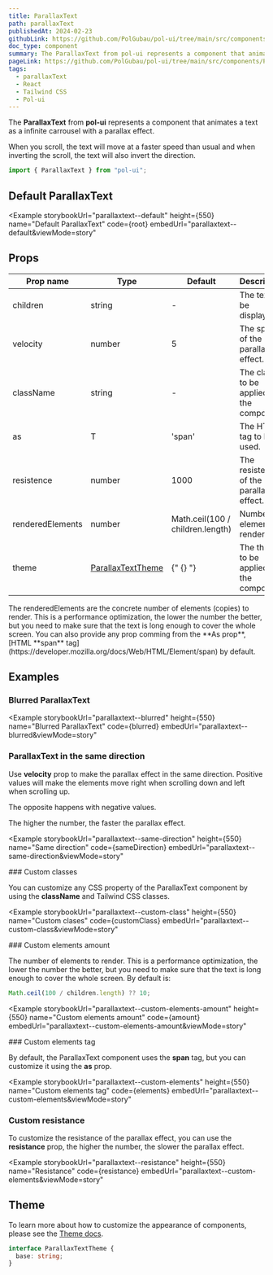 ```yaml
---
title: ParallaxText
path: parallaxText
publishedAt: 2024-02-23
githubLink: https://github.com/PolGubau/pol-ui/tree/main/src/components/ParallaxText
doc_type: component
summary: The ParallaxText from pol-ui represents a component that animates a text as a infinite carrousel with a parallax effect.
pageLink: https://github.com/PolGubau/pol-ui/tree/main/src/components/ParallaxText
tags:
  - parallaxText
  - React
  - Tailwind CSS
  - Pol-ui
---
```









The **ParallaxText** from **pol-ui** represents a component that animates a text as a infinite carrousel with a parallax effect.

When you scroll, the text will move at a faster speed than usual and when inverting the scroll, the text will also invert the direction.

```jsx
import { ParallaxText } from "pol-ui";
```

## Default ParallaxText

<Example
  storybookUrl="parallaxtext--default"
  height={550}
  name="Default ParallaxText"
  code={root}
  embedUrl="parallaxtext--default&viewMode=story"
>
  <RootCode />
</Example>

## Props

| Prop name        | Type                        | Default                          | Description                               |
| ---------------- | --------------------------- | -------------------------------- | ----------------------------------------- |
| children         | string                      | -                                | The text to be displayed.                 |
| velocity         | number                      | 5                                | The speed of the parallax effect.         |
| className        | string                      | -                                | The class to be applied to the component. |
| as               | T                           | 'span'                           | The HTML tag to be used.                  |
| resistence       | number                      | 1000                             | The resistence of the parallax effect.    |
| renderedElements | number                      | Math.ceil(100 / children.length) | Number of elements to render.             |
| theme            | [ParallaxTextTheme](#theme) | {" {} "}                         | The theme to be applied to the component. |

<Callout emoji="💡">
  The renderedElements are the concrete number of elements (copies) to render.
  This is a performance optimization, the lower the number the better, but you
  need to make sure that the text is long enough to cover the whole screen.
</Callout>

<Callout emoji="💡">
  You can also provide any prop comming from the **As prop**, [HTML **span**
  tag](https://developer.mozilla.org/docs/Web/HTML/Element/span) by default.
</Callout>

## Examples

### Blurred ParallaxText

<Example
  storybookUrl="parallaxtext--blurred"
  height={550}
  name="Blurred ParallaxText"
  code={blurred}
  embedUrl="parallaxtext--blurred&viewMode=story"
>
  <BlurredCode />
</Example>

### ParallaxText in the same direction

Use **velocity** prop to make the parallax effect in the same direction.
Positive values will make the elements move right when scrolling down and left when scrolling up.

The opposite happens with negative values.

The higher the number, the faster the parallax effect.

<Example
  storybookUrl="parallaxtext--same-direction"
  height={550}
  name="Same direction"
  code={sameDirection}
  embedUrl="parallaxtext--same-direction&viewMode=story"
>
  <SameDirectionCode />
</Example>
### Custom classes

You can customize any CSS property of the ParallaxText component
by using the **className** and Tailwind CSS classes.

<Example
  storybookUrl="parallaxtext--custom-class"
  height={550}
  name="Custom clases"
  code={customClass}
  embedUrl="parallaxtext--custom-class&viewMode=story"
>
  <CustomClassCode />
</Example>
### Custom elements amount

The number of elements to render. This is a performance optimization, the lower the number the better, but you need to make sure that the text is long enough to cover the whole screen.
By default is:

```js
Math.ceil(100 / children.length) ?? 10;
```

<Example
  storybookUrl="parallaxtext--custom-elements-amount"
  height={550}
  name="Custom elements amount"
  code={amount}
  embedUrl="parallaxtext--custom-elements-amount&viewMode=story"
>
  <AmountCode />
</Example>
### Custom elements tag

By default, the ParallaxText component uses the **span** tag, but you can customize it using the **as** prop.

<Example
  storybookUrl="parallaxtext--custom-elements"
  height={550}
  name="Custom elements tag"
  code={elements}
  embedUrl="parallaxtext--custom-elements&viewMode=story"
>
  <ElementsCode />
</Example>

### Custom resistance

To customize the resistance of the parallax effect, you can use the **resistance** prop, the higher the number, the slower the parallax effect.

<Example
  storybookUrl="parallaxtext--resistance"
  height={550}
  name="Resistance"
  code={resistance}
  embedUrl="parallaxtext--custom-elements&viewMode=story"
>
  <ResistanceCode />
</Example>

## Theme

To learn more about how to customize the appearance of components, please see the [Theme docs](/docs/theming).

```ts
interface ParallaxTextTheme {
  base: string;
}
```
